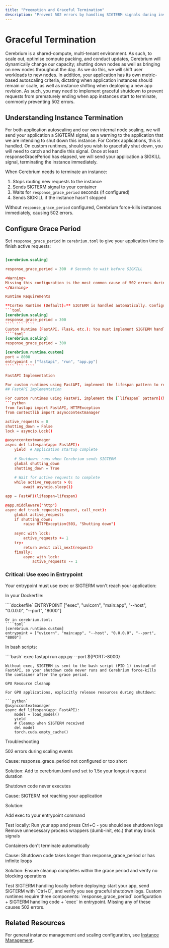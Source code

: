 ```yaml
---
title: "Preemption and Graceful Termination"
description: "Prevent 502 errors by handling SIGTERM signals during instance shutdown"
---
```


# Graceful Termination

Cerebrium is a shared-compute, multi-tenant environment. As such, to scale out, optimise compute packing, and conduct updates, Cerebrium will dynamically change our capacity; shutting down nodes as well as bringing on new nodes throughout the day. As we do this, we will shift user workloads to new nodes. In addition, your application has its own metric-based autoscaling criteria, dictating when application instances should remain or scale, as well as instance shifting when deploying a new app revision. As such, you may need to implement graceful shutdown to prevent requests from prematurely ending when app instances start to terminate, commonly preventing 502 errors.

## Understanding Instance Termination

For both application autoscaling and our own internal node scaling, we will send your application a SIGTERM signal, as a warning to the application that we are intending to shut down this instance. For Cortex applications, this is handled. On custom runtimes, should you wish to gracefully shut down, you will need to catch and handle this signal. Once at least responseGracePeriod has elapsed, we will send your application a SIGKILL signal, terminating the instance immediately.

When Cerebrium needs to terminate an instance:

1. Stops routing new requests to the instance
2. Sends SIGTERM signal to your container
3. Waits for `response_grace_period` seconds (if configured)
4. Sends SIGKILL if the instance hasn't stopped

Without `response_grace_period` configured, Cerebrium force-kills instances immediately, causing 502 errors.

## Configure Grace Period

Set `response_grace_period` in `cerebrium.toml` to give your application time to finish active requests:
```toml

[cerebrium.scaling]

response_grace_period = 300  # Seconds to wait before SIGKILL

<Warning>
Missing this configuration is the most common cause of 502 errors during scaling. Set this to 1.5x your longest expected request duration.
</Warning>

Runtime Requirements

**Cortex Runtime (Default):** SIGTERM is handled automatically. Configure `response_grace_period` - no code changes needed.
```toml
[cerebrium.scaling]
response_grace_period = 300
```` ``` ````
Custom Runtime (FastAPI, Flask, etc.): You must implement SIGTERM handling AND configure response_grace_period. Both are required.
````toml`
[cerebrium.scaling]
response_grace_period = 300

[cerebrium.runtime.custom]
port = 8000
entrypoint = ["fastapi", "run", "app.py"]
```` ``` ````

FastAPI Implementation

For custom runtimes using FastAPI, implement the lifespan pattern to respond to SIGTERM:
## FastAPI Implementation

For custom runtimes using FastAPI, implement the [`lifespan` pattern](https://fastapi.tiangolo.com/advanced/events/) to respond to SIGTERM. The code below tracks active requests using a counter and prevents new requests during shutdown. When SIGTERM is received, it sets a shutdown flag and waits for all active requests to complete before the application terminates.
```python
from fastapi import FastAPI, HTTPException
from contextlib import asynccontextmanager

active_requests = 0
shutting_down = False
lock = asyncio.Lock()

@asynccontextmanager
async def lifespan(app: FastAPI):
    yield  # Application startup complete
    
    # Shutdown: runs when Cerebrium sends SIGTERM
    global shutting_down
    shutting_down = True
    
    # Wait for active requests to complete
    while active_requests > 0:
        await asyncio.sleep(1)

app = FastAPI(lifespan=lifespan)

@app.middleware("http")
async def track_requests(request, call_next):
    global active_requests
    if shutting_down:
        raise HTTPException(503, "Shutting down")
    
    async with lock:
        active_requests += 1
    try:
        return await call_next(request)
    finally:
        async with lock:
            active_requests -= 1
```

### Critical: Use exec in Entrypoint

Your entrypoint must use exec or SIGTERM won't reach your application:

In your Dockerfile:

````dockerfile`
ENTRYPOINT ["exec", "uvicorn", "main:app", "--host", "0.0.0.0", "--port", "8000"]
```
Or in cerebrium.toml:
````toml`
[cerebrium.runtime.custom]
entrypoint = ["uvicorn", "main:app", "--host", "0.0.0.0", "--port", "8000"]
```
In bash scripts:

````bash`
exec fastapi run app.py --port ${PORT:-8000}
```
Without exec, SIGTERM is sent to the bash script (PID 1) instead of FastAPI, so your shutdown code never runs and Cerebrium force-kills the container after the grace period.

GPU Resource Cleanup

For GPU applications, explicitly release resources during shutdown:

```python`
@asynccontextmanager
async def lifespan(app: FastAPI):
    model = load_model()
    yield
    # Cleanup when SIGTERM received
    del model
    torch.cuda.empty_cache()
```
Troubleshooting

502 errors during scaling events

Cause: response_grace_period not configured or too short

Solution: Add to cerebrium.toml and set to 1.5x your longest request duration

Shutdown code never executes

Cause: SIGTERM not reaching your application

Solution:

Add exec to your entrypoint command

Test locally: Run your app and press Ctrl+C - you should see shutdown logs
Remove unnecessary process wrappers (dumb-init, etc.) that may block signals

Containers don't terminate automatically

Cause: Shutdown code takes longer than response_grace_period or has infinite loops

Solution: Ensure cleanup completes within the grace period and verify no blocking operations

<Tip>
Test SIGTERM handling locally before deploying: start your app, send SIGTERM with `Ctrl+C`, and verify you see graceful shutdown logs.
</Tip>

<Note>
Custom runtimes require three components: `response_grace_period` configuration + SIGTERM handling code + `exec` in entrypoint. Missing any of these causes 502 errors.
</Note>

## Related Resources 

For general instance management and scaling configuration, see [Instance Management](/cerebrium/scaling/scaling-apps#instance-management).

